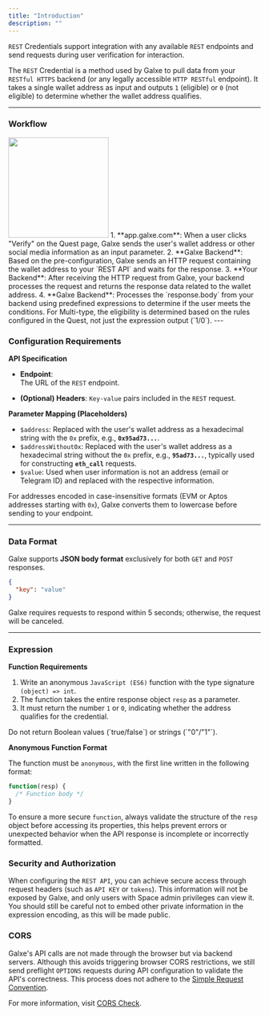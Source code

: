 ```yaml
---
title: "Introduction"
description: ""
---
```


`REST` Credentials support integration with any available `REST` endpoints and send requests during user verification for interaction.

The `REST` Credential is a method used by Galxe to pull data from your `RESTful HTTPS` backend (or any legally accessible `HTTP RESTful` endpoint). It takes a single wallet address as input and outputs `1` (eligible) or `0` (not eligible) to determine whether the wallet address qualifies.

---

### **Workflow**
<img height="200" src="../../../images/cred/cred-rest-workflow.png" />
1. **app.galxe.com**: When a user clicks "Verify" on the Quest page, Galxe sends the user's wallet address or other social media information as an input parameter.
2. **Galxe Backend**: Based on the pre-configuration, Galxe sends an HTTP request containing the wallet address to your `REST API` and waits for the response.
3. **Your Backend**: After receiving the HTTP request from Galxe, your backend processes the request and returns the response data related to the wallet address.
4. **Galxe Backend**: Processes the `response.body` from your backend using predefined expressions to determine if the user meets the conditions.
<Note>For Multi-type, the eligibility is determined based on the rules configured in the Quest, not just the expression output (`1/0`).</Note>
---

### **Configuration Requirements**

**API Specification**

- **Endpoint**:  
  The URL of the `REST` endpoint.

- **(Optional) Headers**:
  `Key-value` pairs included in the `REST` request.

**Parameter Mapping (Placeholders)**

- `$address`: Replaced with the user's wallet address as a hexadecimal string with the `0x` prefix, e.g., **`0x95ad73...`**.
- `$addressWithout0x`: Replaced with the user's wallet address as a hexadecimal string without the `0x` prefix, e.g., **`95ad73...`**, typically used for constructing **`eth_call`** requests.
- `$value`: Used when user information is not an address (email or Telegram ID) and replaced with the respective information.

<Warning>For addresses encoded in case-insensitive formats (EVM or Aptos addresses starting with `0x`), Galxe converts them to lowercase before sending to your endpoint.</Warning>

---

### **Data Format**

Galxe supports **JSON body format** exclusively for both `GET` and `POST` responses.

```json
{
  "key": "value"
}
```

<Warning>Galxe requires requests to respond within 5 seconds; otherwise, the request will be canceled.</Warning>

---

### **Expression**

**Function Requirements**

1. Write an anonymous `JavaScript (ES6)` function with the type signature `(object) => int`.
2. The function takes the entire response object `resp` as a parameter.
3. It must return the number `1` or `0`, indicating whether the address qualifies for the credential.
<Warning>
Do not return Boolean values (`true/false`) or strings (`"0"/"1"`).
</Warning>

**Anonymous Function Format**

The function must be `anonymous`, with the first line written in the following format:

```javascript
function(resp) {
  /* Function body */
}
```
<Tip>To ensure a more secure `function`, always validate the structure of the `resp` object before accessing its properties,
this helps prevent errors or unexpected behavior when the API response is incomplete or incorrectly formatted.</Tip>


### **Security and Authorization**
When configuring the `REST API`, you can achieve secure access through request headers (such as `API KEY` or `tokens`). This information will not be exposed by Galxe, and only users with Space admin privileges can view it.
<Warning>You should still be careful not to embed other private information in the expression encoding, as this will be made public.</Warning>

### **CORS**

Galxe's API calls are not made through the browser but via backend servers. Although this avoids triggering browser CORS restrictions, we still send preflight `OPTIONS` requests during API configuration to validate the API's correctness. This process does not adhere to the [Simple Request Convention](https://developer.mozilla.org/en-US/docs/Web/HTTP/CORS#simple_requests). 

<Tip>For more information, visit [CORS Check](/quest/credential-api/overview/cross-domain-check).</Tip>
